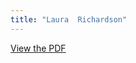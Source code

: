 ```yaml
---
title: "Laura  Richardson"
---
```


[View the PDF](../files/pdfs/role_profiles/senators/district_35_profile.pdf)